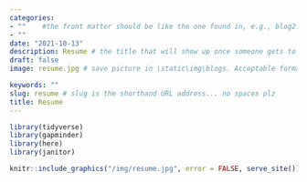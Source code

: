```yaml
---
categories:  
- ""    #the front matter should be like the one found in, e.g., blog2.md. It cannot be like the normal Rmd we used
- ""
date: "2021-10-13"
description: Resume # the title that will show up once someone gets to this page
draft: false
image: resume.jpg # save picture in \static\img\blogs. Acceptable formats= jpg, jpeg, or png . Your iPhone pics wont work

keywords: ""
slug: resume # slug is the shorthand URL address... no spaces plz
title: Resume
---
```

  
  
```r
library(tidyverse)
library(gapminder)  
library(here)
library(janitor)
```
   
```r
knitr::include_graphics("/img/resume.jpg", error = FALSE, serve_site())       
```


